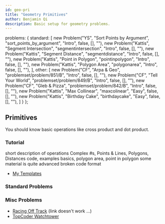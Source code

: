 ```yaml
---
id: geo-pri
title: "Geometry Primitives"
author: Benjamin Qi
description: Basic setup for geometry problems.
---
```



  problems: {
    standard: [
      new Problem("YS", "Sort Points by Argument", "sort_points_by_argument", "Intro", false, [], ""),
      new Problem("Kattis", "Segment Intersection", "segmentintersection", "Intro", false, [], ""),
      new Problem("Kattis", "Segment Distance", "segmentdistance", "Intro", false, [], ""),
      new Problem("Kattis", "Point in Polygon", "pointinpolygon", "Intro", false, [], ""),
      new Problem("Kattis", "Polygon Area", "polygonarea", "Intro", false, [], ""),
    ],
    other: [
      new Problem("CF", "Arpa & Geo", "problemset/problem/851/B", "Intro", false, [], ""),
      new Problem("CF", "Tell Your World", "problemset/problem/849/B", "Intro", false, [], ""),
      new Problem("CF", "Gleb & Pizza", "problemset/problem/842/B", "Intro", false, [], ""),
      new Problem("Kattis", "Max Collinear", "maxcolinear", "Easy", false, [], ""),
      new Problem("Kattis", "Birthday Cake", "birthdaycake", "Easy", false, [], ""),
    ]
  }
};

## Primitives

You should know basic operations like cross product and dot product. 

### Tutorial

<resources>
  <resource source="CF" title="C++ - std::complex" url="blog/entry/22175" starred>short description of operations</resource>
  <resource source="CPH" title="29 - Geometry" starred>Complex #s, Points & Lines, Polygons, Distances</resource>
  <resource source="CF" title="Point Struct" url="blog/entry/48122" starred>code, examples</resource>
  <resource source="cp-algo" title="Geometry - Elementary Operations" url="https://cp-algorithms.com/" starred></resource>
  <resource source="CPC" title="12 - geometry" url="12_geometry" starred>basics, polygon area, point in polygon</resource>
  <resource source="CF" title="vlecomte - Geometry Handbook" url="blog/entry/59129" starred>some material is quite advanced</resource>
  <resource source="TC" title="Basic Geometry Concepts Pts 1,2" url="geometry-concepts-basic-concepts">broken code format</resource>
</resources>

 - [My Templates](https://github.com/bqi343/USACO/tree/master/Implementations/content/geometry%20(13)/Primitives)

### Standard Problems

<resources>
  <resource source="IUSACO" title="14.2 - Segment Intersection"></resource>
</resources>

<problems-list problems={metadata.problems.standard} />

### Misc Problems

<problems-list problems={metadata.problems.other} />

   - [Racing Off Track](https://open.kattis.com/contests/acpc17open/problems/racingofftrack) (link doesn't work ...)
   - [TopCoder Watchtower](https://community.topcoder.com/stat?c=problem_statement&pm=2014&rd=4685)
